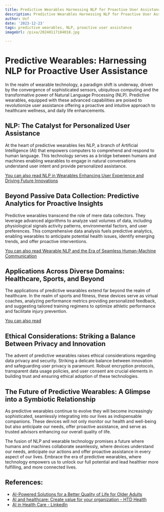 ```yaml
---
title: Predictive Wearables Harnessing NLP for Proactive User Assistance
description: Predictive Wearables Harnessing NLP for Proactive User Assistance
author: Usf
date: '2023-12-23'
tags: predictive wearables, NLP, proactive user assistance
imageUrl: /pixa/20240117184018.jpg

---
```

# Predictive Wearables: Harnessing NLP for Proactive User Assistance

In the realm of wearable technology, a paradigm shift is  underway, driven by the convergence of sophisticated sensors, ubiquitous computing and the transformative power of  Natural Language Processing (NLP). Predictive wearables, equipped with  these advanced capabilities are poised to revolutionize user assistance offering a proactive and intuitive approach to healthcare wellness, and daily life enhancements.

## NLP: The Catalyst  for Personalized User Assistance

At the heart of predictive wearables lies NLP, a branch of Artificial Intelligence (AI) that empowers computers to comprehend and  respond to human language. This technology serves as a bridge between  humans and machines enabling wearables  to  engage in natural conversations understand user  intent and provide personalized assistance.

[You can  also read NLP in Wearables Enhancing User Experience and Driving Future Innovations](NLP%20in%20Wearables%20Enhancing%20User%20Experience%20and%20Driving%20Future%20Innovations)


## Beyond Passive Data Collection: Predictive Analytics for Proactive Insights

Predictive  wearables transcend the  role of mere data collectors. They leverage advanced  algorithms to analyze vast volumes of data, including physiological signals activity patterns, environmental factors, and user preferences. This comprehensive data analysis fuels predictive analytics, enabling wearables to anticipate potential health  issues, identify emerging trends, and offer proactive interventions.

[You can also read Wearable NLP  and the Era of Seamless Human-Machine Communication](Wearable%20NLP%20and%20the%20Era%20of%20Seamless%20Human-Machine%20Communication)


## Applications Across  Diverse  Domains: Healthcare, Sports, and Beyond

The applications of predictive wearables extend far beyond the realm of healthcare. In the realm of sports and fitness, these devices serve as virtual coaches, analyzing performance metrics  providing personalized feedback, and suggesting  tailored training regimens to optimize  athletic performance and facilitate injury prevention.

[You can  also read ]()


## Ethical Considerations: Striking a  Balance Between Privacy and Innovation

The advent  of predictive wearables raises  ethical considerations  regarding data privacy and security. Striking a  delicate balance between innovation and safeguarding user privacy is paramount. Robust encryption protocols,  transparent data usage  policies, and user consent are crucial  elements in building trust and ensuring ethical adoption of these  technologies.

## The Future  of Predictive Wearables: A Glimpse into  a Symbiotic Relationship

As predictive wearables continue to evolve  they will  become increasingly sophisticated, seamlessly integrating into our lives as indispensable companions. These devices  will not  only monitor our health and well-being but also anticipate our needs,  offer proactive  assistance, and serve as trusted advisors enhancing our overall quality of life. 

The fusion of NLP and wearable technology promises a future where humans and machines collaborate seamlessly, where devices understand  our needs, anticipate our actions and offer proactive assistance in every aspect of our lives. Embrace the era of predictive  wearables, where technology empowers us to  unlock our full potential  and lead healthier more fulfilling, and more connected lives.

## References:
- [AI-Powered Solutions for a Better Quality of Life for Older Adults](https://www.linkedin.com/pulse/ai-powered-solutions-better-quality-life-older-adults-ne74f)
- [AI and healthcare: Create value for your organization - HTD Health](https://htdhealth.com/ai-and-healthcare/)
- [AI in Health Care - LinkedIn](https://www.linkedin.com/pulse/ai-health-care-ganeshkumar-palanisamy-hgi4c)
